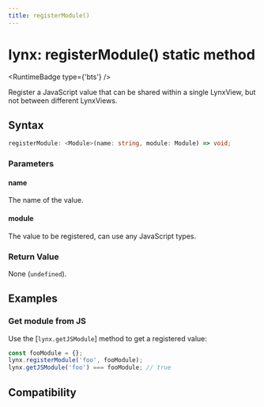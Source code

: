 ```yaml
---
title: registerModule()
---
```



# lynx: registerModule() static method

<RuntimeBadge type={'bts'} />

Register a JavaScript value that can be shared within a single LynxView, but not between different LynxViews.

## Syntax

```ts
registerModule: <Module>(name: string, module: Module) => void;
```

### Parameters

#### name

The name of the value.

#### module

The value to be registered, can use any JavaScript types.

### Return Value

None (`undefined`).

## Examples

### Get module from JS

Use the [`lynx.getJSModule`] method to get a registered value:

```js
const fooModule = {};
lynx.registerModule('foo', fooModule);
lynx.getJSModule('foo') === fooModule; // true
```

## Compatibility


<LegacyCompatTable metadata="lynx-api/lynx/registerModule" />
